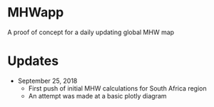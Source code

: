 # MHWapp
A proof of concept for a daily updating global MHW map

# Updates
* September 25, 2018
    * First push of initial MHW calculations for South Africa region
    * An attempt was made at a basic plotly diagram